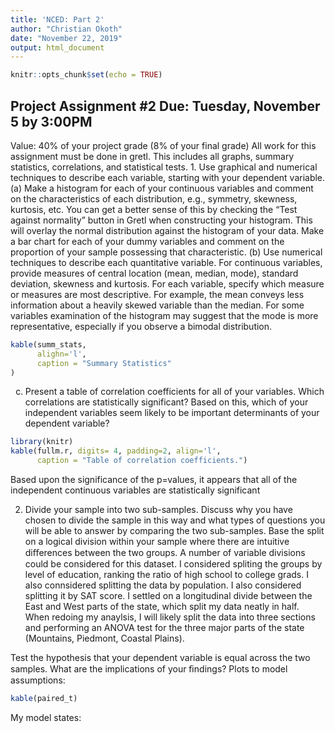 ---
title: 'NCED: Part 2'
author: "Christian Okoth"
date: "November 22, 2019"
output: html_document
---

```{r setup, include=FALSE}
knitr::opts_chunk$set(echo = TRUE)
```

## Project Assignment #2				Due: Tuesday, November 5 by 3:00PM 
Value: 40% of your project grade (8% of your final grade)
All work for this assignment must be done in gretl. This includes all graphs, summary statistics, correlations, and statistical tests. 
1. Use graphical and numerical techniques to describe each variable, starting with your dependent variable.
(a) Make a histogram for each of your continuous variables and comment on the characteristics of each distribution, e.g., symmetry, skewness, kurtosis, etc. You can get a better sense of this by checking the “Test against normality” button in Gretl when constructing your histogram. This will overlay the normal distribution against the histogram of your data.
Make a bar chart for each of your dummy variables and comment on the proportion of your sample possessing that characteristic.
(b) Use numerical techniques to describe each quantitative variable. For continuous variables, provide measures of central location (mean, median, mode), standard deviation, skewness and kurtosis. For each variable, specify which measure or measures are most descriptive.  For example, the mean conveys less information about a heavily skewed variable than the median. For some variables examination of the histogram may suggest that the mode is more representative, especially if you observe a bimodal distribution.
```{r echo=FALSE, results='markup'}
kable(summ_stats,
      alighn='l',
      caption = "Summary Statistics"
)
```
(c) Present a table of correlation coefficients for all of your variables. Which correlations are statistically significant? Based on this, which of your independent variables seem likely to be important determinants of your dependent variable?
```{r echo=FALSE, results='asis'}
library(knitr)
kable(fullm.r, digits= 4, padding=2, align='l',
      caption = "Table of correlation coefficients.")
```
Based upon the significance of the p=values, it appears that all of the independent continuous variables are statistically significant

2. Divide your sample into two sub-samples. Discuss why you have chosen to divide the sample in this way and what types of questions you will be able to answer by comparing the two sub-samples. Base the split on a logical division within your sample where there are intuitive diﬀerences between the two groups. 
A number of variable divisions could be considered for this dataset. I considered spliting the groups by level of education, ranking the ratio of high school to college grads. I also connsidered splitting the data by population. I also considered splitting it by SAT score. I settled on a longitudinal divide between the East and West parts of the state, which split my data neatly in half. When redoing my anaylsis, I will likely split the data into three sections and performing an ANOVA test for the three major parts of the state (Mountains, Piedmont, Coastal Plains).

Test the hypothesis that your dependent variable is equal across the two samples. What are the implications of your ﬁndings? Plots to model assumptions: 
```{r echo=FALSE}
kable(paired_t)
```
My model states:
